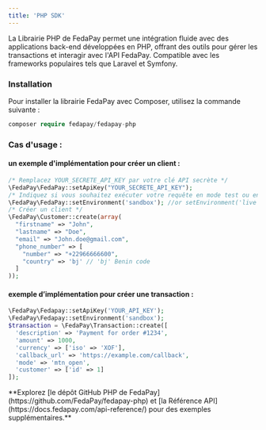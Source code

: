 ```yaml
---
title: 'PHP SDK'
---
```



La Librairie  PHP de FedaPay permet une intégration fluide avec des applications back-end développées en PHP, offrant des outils pour gérer les transactions et interagir avec l'API FedaPay. Compatible avec les frameworks populaires tels que Laravel et Symfony.

### Installation


Pour installer la librairie FedaPay avec Composer, utilisez la commande suivante :

```Php
composer require fedapay/fedapay-php
```

### Cas d'usage : 

#### un exemple d'implémentation pour créer un client :

```php
/* Remplacez YOUR_SECRETE_API_KEY par votre clé API secrète */
\FedaPay\FedaPay::setApiKey("YOUR_SECRETE_API_KEY");
/* Indiquez si vous souhaitez exécuter votre requête en mode test ou en live */
\FedaPay\FedaPay::setEnvironment('sandbox'); //or setEnvironment('live');
/* Créer un client */
\FedaPay\Customer::create(array(
  "firstname" => "John",
  "lastname" => "Doe",
  "email" => "John.doe@gmail.com",
  "phone_number" => [
	"number" => "+22966666600",
	"country" => 'bj' // 'bj' Benin code
  ]
));
```

#### exemple d’implémentation pour créer une transaction : 

```php
\FedaPay\Fedapay::setApiKey('YOUR_API_KEY');
\FedaPay\Fedapay::setEnvironment('sandbox');
$transaction = \FedaPay\Transaction::create([
  'description' => 'Payment for order #1234',
  'amount' => 1000,
  'currency' => ['iso' => 'XOF'],
  'callback_url' => 'https://example.com/callback',
  'mode' => 'mtn_open',
  'customer' => ['id' => 1]
]);
```

<Note>
**Explorez [le dépôt GitHub PHP  de FedaPay](https://github.com/FedaPay/fedapay-php) et [la Référence API](https://docs.fedapay.com/api-reference/) pour des exemples supplémentaires.**
</Note>


